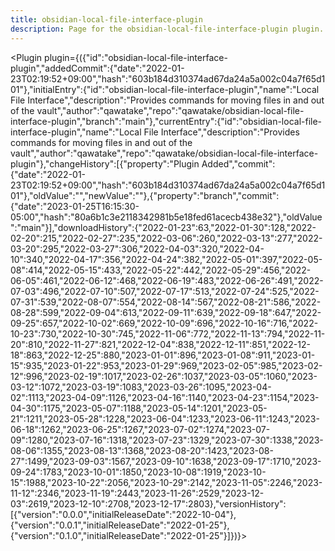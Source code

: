 ---
title: obsidian-local-file-interface-plugin
description: Page for the obsidian-local-file-interface-plugin plugin.
---


<Plugin plugin={({"id":"obsidian-local-file-interface-plugin","addedCommit":{"date":"2022-01-23T02:19:52+09:00","hash":"603b184d310374ad67da24a5a002c04a7f65d101"},"initialEntry":{"id":"obsidian-local-file-interface-plugin","name":"Local File Interface","description":"Provides commands for moving files in and out of the vault","author":"qawatake","repo":"qawatake/obsidian-local-file-interface-plugin","branch":"main"},"currentEntry":{"id":"obsidian-local-file-interface-plugin","name":"Local File Interface","description":"Provides commands for moving files in and out of the vault","author":"qawatake","repo":"qawatake/obsidian-local-file-interface-plugin"},"changeHistory":[{"property":"Plugin Added","commit":{"date":"2022-01-23T02:19:52+09:00","hash":"603b184d310374ad67da24a5a002c04a7f65d101"},"oldValue":"","newValue":""},{"property":"branch","commit":{"date":"2023-01-25T16:15:30-05:00","hash":"80a6b1c3e2118342981b5e18fed61acecb438e32"},"oldValue":"main"}],"downloadHistory":{"2022-01-23":63,"2022-01-30":128,"2022-02-20":215,"2022-02-27":235,"2022-03-06":260,"2022-03-13":277,"2022-03-20":295,"2022-03-27":306,"2022-04-03":320,"2022-04-10":340,"2022-04-17":356,"2022-04-24":382,"2022-05-01":397,"2022-05-08":414,"2022-05-15":433,"2022-05-22":442,"2022-05-29":456,"2022-06-05":461,"2022-06-12":468,"2022-06-19":483,"2022-06-26":491,"2022-07-03":496,"2022-07-10":507,"2022-07-17":513,"2022-07-24":525,"2022-07-31":539,"2022-08-07":554,"2022-08-14":567,"2022-08-21":586,"2022-08-28":599,"2022-09-04":613,"2022-09-11":639,"2022-09-18":647,"2022-09-25":657,"2022-10-02":669,"2022-10-09":696,"2022-10-16":716,"2022-10-23":730,"2022-10-30":745,"2022-11-06":772,"2022-11-13":794,"2022-11-20":810,"2022-11-27":821,"2022-12-04":838,"2022-12-11":851,"2022-12-18":863,"2022-12-25":880,"2023-01-01":896,"2023-01-08":911,"2023-01-15":935,"2023-01-22":953,"2023-01-29":969,"2023-02-05":985,"2023-02-12":996,"2023-02-19":1017,"2023-02-26":1037,"2023-03-05":1060,"2023-03-12":1072,"2023-03-19":1083,"2023-03-26":1095,"2023-04-02":1113,"2023-04-09":1126,"2023-04-16":1140,"2023-04-23":1154,"2023-04-30":1175,"2023-05-07":1188,"2023-05-14":1201,"2023-05-21":1211,"2023-05-28":1228,"2023-06-04":1233,"2023-06-11":1243,"2023-06-18":1262,"2023-06-25":1267,"2023-07-02":1274,"2023-07-09":1280,"2023-07-16":1318,"2023-07-23":1329,"2023-07-30":1338,"2023-08-06":1355,"2023-08-13":1368,"2023-08-20":1423,"2023-08-27":1499,"2023-09-03":1567,"2023-09-10":1638,"2023-09-17":1710,"2023-09-24":1783,"2023-10-01":1850,"2023-10-08":1919,"2023-10-15":1988,"2023-10-22":2056,"2023-10-29":2142,"2023-11-05":2246,"2023-11-12":2346,"2023-11-19":2443,"2023-11-26":2529,"2023-12-03":2619,"2023-12-10":2708,"2023-12-17":2803},"versionHistory":[{"version":"0.0.0","initialReleaseDate":"2022-10-04"},{"version":"0.0.1","initialReleaseDate":"2022-01-25"},{"version":"0.1.0","initialReleaseDate":"2022-01-25"}]})}></Plugin>